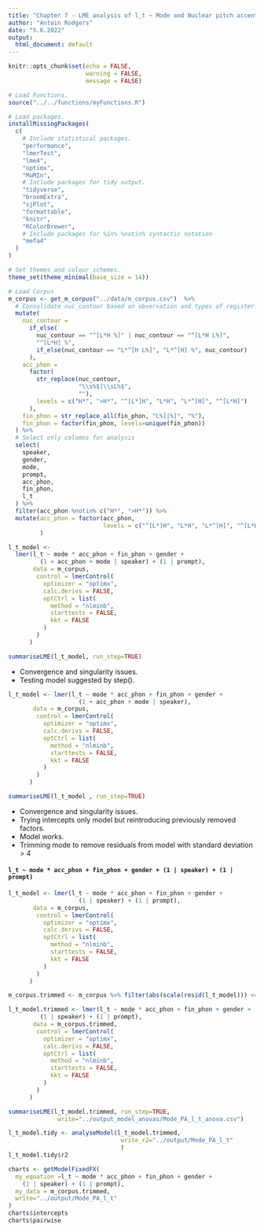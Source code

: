 ```yaml
---
title: "Chapter 7 - LME analysis of l_t ~ Mode and Nuclear pitch accents: "
author: "Antoin Rodgers"
date: "5.6.2022"
output:
  html_document: default
---
```


```r
knitr::opts_chunk$set(echo = FALSE,
                      warning = FALSE,
                      message = FALSE)

# Load Functions.
source("../../functions/myFunctions.R") 

# Load packages.
installMissingPackages(
  c(
    # Include statistical packages.
    "performance",
    "lmerTest",
    "lme4",
    "optimx",
    "MuMIn",
    # Include packages for tidy output.
    "tidyverse",
    "broomExtra",
    "sjPlot",
    "formattable",
    "knitr",
    "RColorBrewer",
    # Include packages for %in% %notin% syntactic notation
    "mefa4"
  )
)

# Set themes and colour schemes.
theme_set(theme_minimal(base_size = 14))

# Load Corpus
m_corpus <- get_m_corpus("../data/m_corpus.csv")  %>%
  # Consolidate nuc_contour based on observation and types of register shift.
  mutate(
    nuc_contour =
      if_else(
        nuc_contour == "^[L*H %]" | nuc_contour == "^[L*H L%]",
        "^[L*H] %",
        if_else(nuc_contour == "L*^[H L%]", "L*^[H] %", nuc_contour)
      ),
    acc_phon =
      factor(
        str_replace(nuc_contour,
                    "\\s%$|\\sL%$",
                    ""),
        levels = c("H*", ">H*", "^[L*]H", "L*H", "L*^[H]", "^[L*H]")
      ),
    fin_phon = str_replace_all(fin_phon, "L%]|%]", "%"),
    fin_phon = factor(fin_phon, levels=unique(fin_phon))
  ) %>%
  # Select only columns for analysis
  select(
    speaker,
    gender,
    mode,
    prompt,
    acc_phon,
    fin_phon,
    l_t
  ) %>%
  filter(acc_phon %notin% c("H*", ">H*")) %>% 
  mutate(acc_phon = factor(acc_phon,
                           levels = c("^[L*]H", "L*H", "L*^[H]", "^[L*H]"))
         )
```

```r
l_t_model <-
  lmer(l_t ~ mode * acc_phon + fin_phon + gender +
         (1 + acc_phon + mode | speaker) + (1 | prompt),
       data = m_corpus,
        control = lmerControl(
          optimizer = "optimx",
          calc.derivs = FALSE,
          optCtrl = list(
            method = "nlminb",
            starttests = FALSE,
            kkt = FALSE
          )
        )
      )

summariseLME(l_t_model, run_step=TRUE)

```

-   Convergence and singularity issues.
-   Testing model suggested by step().

```r
l_t_model <- lmer(l_t ~ mode * acc_phon + fin_phon + gender +
                    (1 + acc_phon + mode | speaker),
       data = m_corpus,
        control = lmerControl(
          optimizer = "optimx",
          calc.derivs = FALSE,
          optCtrl = list(
            method = "nlminb",
            starttests = FALSE,
            kkt = FALSE
          )
        )
      )

summariseLME(l_t_model , run_step=TRUE)

```

-   Convergence and singularity issues.
-   Trying intercepts only model but reintroducing previously removed factors.
-   Model works.
-   Trimming mode to remove residuals from model with standard deviation > 4

#### `l_t ~ mode * acc_phon + fin_phon + gender + (1 | speaker) + (1 | prompt)`
```r
l_t_model <- lmer(l_t ~ mode * acc_phon + fin_phon + gender +
                    (1 | speaker) + (1 | prompt),
       data = m_corpus,
        control = lmerControl(
          optimizer = "optimx",
          calc.derivs = FALSE,
          optCtrl = list(
            method = "nlminb",
            starttests = FALSE,
            kkt = FALSE
          )
        )
      )

m_corpus.trimmed <- m_corpus %>% filter(abs(scale(resid(l_t_model))) <= 4)

l_t_model.trimmed <- lmer(l_t ~ mode * acc_phon + fin_phon + gender +
         (1 | speaker) + (1 | prompt),
       data = m_corpus.trimmed,
        control = lmerControl(
          optimizer = "optimx",
          calc.derivs = FALSE,
          optCtrl = list(
            method = "nlminb",
            starttests = FALSE,
            kkt = FALSE
          )
        )
      )

summariseLME(l_t_model.trimmed, run_step=TRUE,
              write="../output_model_anovas/Mode_PA_l_t_anova.csv")

```

```r

l_t_model.tidy <- analyseModel(l_t_model.trimmed,
                                write_r2="../output/Mode_PA_l_t"
                                )
l_t_model.tidy$r2

```

```r

charts <- getModelFixedFX(
  my_equation =l_t ~ mode * acc_phon + fin_phon + gender +
    (1 | speaker) + (1 | prompt),
  my_data = m_corpus.trimmed,
  write="../output/Mode_PA_l_t"
)
charts$intercepts
charts$pairwise


```
